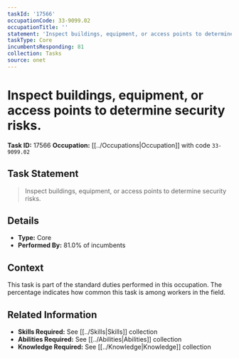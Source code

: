 ```yaml
---
taskId: '17566'
occupationCode: 33-9099.02
occupationTitle: ''
statement: 'Inspect buildings, equipment, or access points to determine security risks.'
taskType: Core
incumbentsResponding: 81
collection: Tasks
source: onet
---
```

# Inspect buildings, equipment, or access points to determine security risks.

**Task ID:** 17566
**Occupation:** [[../Occupations|Occupation]] with code `33-9099.02`

## Task Statement

> Inspect buildings, equipment, or access points to determine security risks.

## Details

- **Type:** Core
- **Performed By:** 81.0% of incumbents

## Context

This task is part of the standard duties performed in this occupation. The percentage indicates how common this task is among workers in the field.

## Related Information

- **Skills Required:** See [[../Skills|Skills]] collection
- **Abilities Required:** See [[../Abilities|Abilities]] collection
- **Knowledge Required:** See [[../Knowledge|Knowledge]] collection
